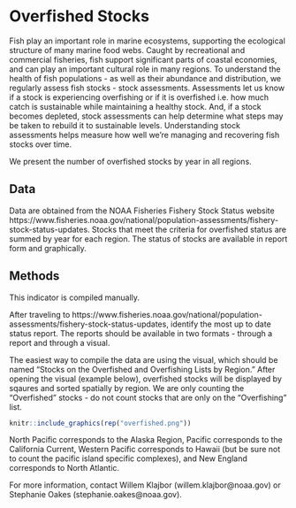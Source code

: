 # Overfished Stocks

Fish play an important role in marine ecosystems, supporting the ecological structure of many marine food webs. Caught by recreational and commercial fisheries, fish support significant parts of coastal economies, and can play an important cultural role in many regions.  To understand the health of fish populations - as well as their abundance and distribution, we regularly assess fish stocks - stock assessments. Assessments let us know if a stock is experiencing overfishing or if it is overfished i.e. how much catch is sustainable while maintaining a healthy stock. And, if a stock becomes depleted, stock assessments can help determine what steps may be taken to rebuild it to sustainable levels. Understanding stock assessments helps measure how well we’re managing and recovering fish stocks over time. 

We present the number of overfished stocks by year in all regions.

## Data
Data are obtained from the NOAA Fisheries Fishery Stock Status website https://www.fisheries.noaa.gov/national/population-assessments/fishery-stock-status-updates. Stocks that meet the criteria for overfished status are summed by year for each region. The status of stocks are available in report form and graphically.

## Methods
This indicator is compiled manually.

After traveling to https://www.fisheries.noaa.gov/national/population-assessments/fishery-stock-status-updates, identify the most up to date status report. The reports should be available in two formats - through a report and through a visual.

The easiest way to compile the data are using the visual, which should be named "Stocks on the Overfished and Overfishing Lists by Region." After opening the visual (example below), overfished stocks will be displayed by sqaures and sorted spatially by region. We are only counting the "Overfished" stocks - do not count stocks that are only on the "Overfishing" list.

```r
knitr::include_graphics(rep("overfished.png"))
```

North Pacific corresponds to the Alaska Region, Pacific corresponds to the California Current, Western Pacific corresponds to Hawaii (but be sure not to count the pacific island specific complexes), and New England corresponds to North Atlantic.

For more information, contact Willem Klajbor (willem.klajbor@noaa.gov) or Stephanie Oakes (stephanie.oakes@noaa.gov).
